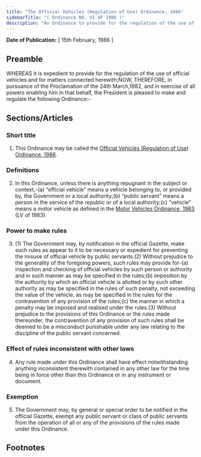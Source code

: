 ```yaml
---
title: "The Official Vehicles (Regulation of Use) Ordinance, 1986"
sidebarTitle: "( Ordinance NO. VI OF 1986 )"
description: "An Ordinance to provide for the regulation of the use of official vehicles."
---
```


**Date of Publication:** [ 15th February, 1986 ]

## Preamble

WHEREAS it is expedient to provide for the regulation of the use of official vehicles and for matters connected herewith;NOW, THEREFORE, in pursuance of the Proclamation of the 24th March,1982, and in exercise of all powers enabling him in that behalf, the President is pleased to make and regulate the following Ordinance:-

## Sections/Articles

### Short title

1. This Ordinance may be called the [Official Vehicles (Regulation of Use) Ordinance, 1986](/act-695.html "Official Vehicles (Regulation of Use) Ordinance, 1986").

### Definitions

2. In this Ordinance, unless there is anything repugnant in the subject or context,-(a) “official vehicle” means a vehicle belonging to, or provided by, the Government or a local authority;(b) “public servant” means a person in the service of the republic or of a local authority;(c) “vehicle” means a motor vehicle as defined in the [Motor Vehicles Ordinance, 1983](/act-654.html "Motor Vehicles Ordinance, 1983") (LV of 1983).

### Power to make rules

3. (1) The Government may, by notification in the official Gazette, make such rules as appear to it to be necessary or expedient for preventing the misuse of official vehicle by public servants.(2) Without prejudice to the generality of the foregoing powers, such rules may provide for-(a) inspection and checking of official vehicles by such person or authority and in such manner as may be specified in the rules;(b) imposition by the authority by which an official vehicle is allotted or by such other authority as may be specified in the rules of such penalty, not exceeding the value of the vehicle, as may be specified in the rules for the contravention of any provision of the rules;(c) the manner in which a penalty may be imposed and realised under the rules.(3) Without prejudice to the provisions of this Ordinance or the rules made thereunder, the contravention of any provision of such rules shall be deemed to be a misconduct punishable under any law relating to the discipline of the public servant concerned.

### Effect of rules inconsistent with other laws

4. Any rule made under this Ordinance shall have effect notwithstanding anything inconsistent therewith contained in any other law for the time being in force other than this Ordinance or in any instrument or document.

### Exemption

5. The Government may, by general or special order to be notified in the official Gazette, exempt any public servant or class of public servants from the operation of all or any of the provisions of the rules made under this Ordinance.

## Footnotes
